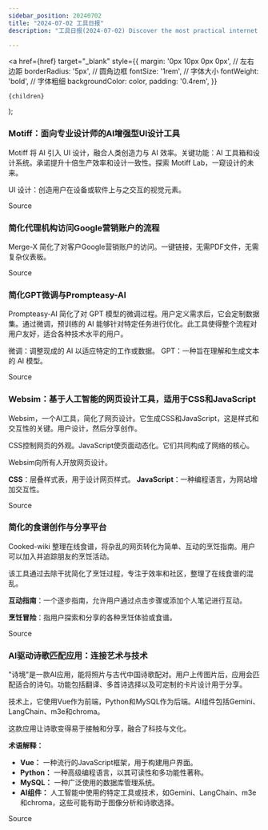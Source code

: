 ```yaml
---
sidebar_position: 20240702
title: "2024-07-02 工具日报"
description: "工具日报(2024-07-02) Discover the most practical internet software, AI tools, and products of 2024 through the Tools Daily!"

---
```



  <a
    href={href}
    target="_blank"
    style={{
      margin: '0px 10px 0px 0px', // 左右边距
      borderRadius: '5px', // 圆角边框
      fontSize: '1rem', // 字体大小
      fontWeight: 'bold', // 字体粗细
      backgroundColor: color,
      padding: '0.4rem',
    }}
  >
    {children}
  </a>
);

### Motiff：面向专业设计师的AI增强型UI设计工具

Motiff 将 AI 引入 UI 设计，融合人类创造力与 AI 效率。关键功能：AI 工具箱和设计系统。承诺提升十倍生产效率和设计一致性。探索 Motiff Lab，一窥设计的未来。

UI 设计：创造用户在设备或软件上与之交互的视觉元素。

<Link href="https://www.producthunt.com/posts/motiff" color="#B0C4DE">Source</Link>

### 简化代理机构访问Google营销账户的流程

Merge-X 简化了对客户Google营销账户的访问。一键链接，无需PDF文件，无需复杂仪表板。

<Link href="https://www.producthunt.com/posts/merge-x" color="#B0C4DE">Source</Link>

### 简化GPT微调与Prompteasy-AI

Prompteasy-AI 简化了对 GPT 模型的微调过程。用户定义需求后，它会定制数据集。通过微调，预训练的 AI 能够针对特定任务进行优化。此工具使得整个流程对用户友好，适合各种技术水平的用户。

微调：调整现成的 AI 以适应特定的工作或数据。
GPT：一种旨在理解和生成文本的 AI 模型。

<Link href="https://www.producthunt.com/posts/prompteasy-ai" color="#B0C4DE">Source</Link>

### Websim：基于人工智能的网页设计工具，适用于CSS和JavaScript

Websim，一个AI工具，简化了网页设计。它生成CSS和JavaScript，这是样式和交互性的关键。用户设计，然后分享创作。

CSS控制网页的外观。JavaScript使页面动态化。它们共同构成了网络的核心。

Websim向所有人开放网页设计。

**CSS**：层叠样式表，用于设计网页样式。
**JavaScript**：一种编程语言，为网站增加交互性。

<Link href="https://www.producthunt.com/posts/websim" color="#B0C4DE">Source</Link>

### 简化的食谱创作与分享平台

Cooked-wiki 整理在线食谱，将杂乱的网页转化为简单、互动的烹饪指南。用户可以加入并追踪朋友的烹饪活动。

该工具通过去除干扰简化了烹饪过程，专注于效率和社区，整理了在线食谱的混乱。

**互动指南**：一个逐步指南，允许用户通过点击步骤或添加个人笔记进行互动。

**烹饪冒险**：指用户探索和分享的各种烹饪体验或食谱。

<Link href="https://www.producthunt.com/posts/cooked-wiki" color="#B0C4DE">Source</Link>

### AI驱动诗歌匹配应用：连接艺术与技术

"诗境"是一款AI应用，能将照片与古代中国诗歌配对。用户上传图片后，应用会匹配适合的诗句。功能包括翻译、多首诗选择以及可定制的卡片设计用于分享。

技术上，它使用Vue作为前端，Python和MySQL作为后端。AI组件包括Gemini、LangChain、m3e和chroma。

这款应用让诗歌变得易于接触和分享，融合了科技与文化。

**术语解释：**
- **Vue：** 一种流行的JavaScript框架，用于构建用户界面。
- **Python：** 一种高级编程语言，以其可读性和多功能性著称。
- **MySQL：** 一种广泛使用的数据库管理系统。
- **AI组件：** 人工智能中使用的特定工具或技术，如Gemini、LangChain、m3e和chroma，这些可能有助于图像分析和诗歌选择。

<Link href="https://github.com/ruanyf/weekly/issues/4744" color="#B0C4DE">Source</Link>

